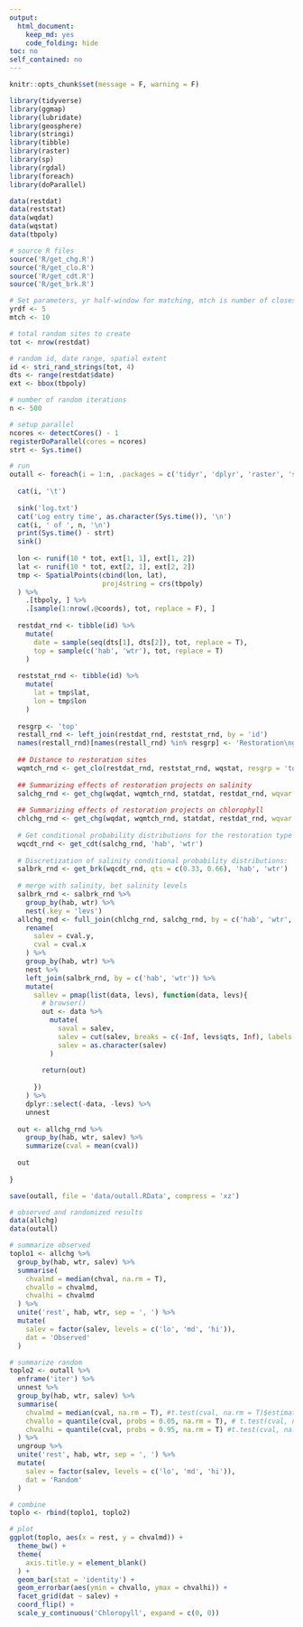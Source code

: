 ```yaml
---
output:
  html_document:
    keep_md: yes
    code_folding: hide
toc: no
self_contained: no
---
```


```r
knitr::opts_chunk$set(message = F, warning = F)

library(tidyverse)
library(ggmap)
library(lubridate)
library(geosphere)
library(stringi)
library(tibble)
library(raster)
library(sp)
library(rgdal)
library(foreach)
library(doParallel)

data(restdat)
data(reststat)
data(wqdat)
data(wqstat)
data(tbpoly)

# source R files
source('R/get_chg.R')
source('R/get_clo.R')
source('R/get_cdt.R')
source('R/get_brk.R')

# Set parameters, yr half-window for matching, mtch is number of closest matches
yrdf <- 5
mtch <- 10

# total random sites to create
tot <- nrow(restdat)

# random id, date range, spatial extent
id <- stri_rand_strings(tot, 4)
dts <- range(restdat$date)
ext <- bbox(tbpoly)

# number of random iterations
n <- 500
```

```r
# setup parallel
ncores <- detectCores() - 1
registerDoParallel(cores = ncores)
strt <- Sys.time()

# run
outall <- foreach(i = 1:n, .packages = c('tidyr', 'dplyr', 'raster', 'sp', 'rgeos', 'tibble', 'rgdal', 'purrr', 'geosphere')) %dopar% {
  
  cat(i, '\t')
  
  sink('log.txt')
  cat('Log entry time', as.character(Sys.time()), '\n')
  cat(i, ' of ', n, '\n')
  print(Sys.time() - strt)
  sink()
  
  lon <- runif(10 * tot, ext[1, 1], ext[1, 2])
  lat <- runif(10 * tot, ext[2, 1], ext[2, 2])
  tmp <- SpatialPoints(cbind(lon, lat), 
                       proj4string = crs(tbpoly)
  ) %>% 
    .[tbpoly, ] %>% 
    .[sample(1:nrow(.@coords), tot, replace = F), ]
  
  restdat_rnd <- tibble(id) %>% 
    mutate(
      date = sample(seq(dts[1], dts[2]), tot, replace = T),
      top = sample(c('hab', 'wtr'), tot, replace = T)    
    )
  
  reststat_rnd <- tibble(id) %>% 
    mutate(
      lat = tmp$lat, 
      lon = tmp$lon
    )
  
  resgrp <- 'top'
  restall_rnd <- left_join(restdat_rnd, reststat_rnd, by = 'id')
  names(restall_rnd)[names(restall_rnd) %in% resgrp] <- 'Restoration\ngroup'
  
  ## Distance to restoration sites
  wqmtch_rnd <- get_clo(restdat_rnd, reststat_rnd, wqstat, resgrp = 'top', mtch = mtch)
  
  ## Summarizing effects of restoration projects on salinity
  salchg_rnd <- get_chg(wqdat, wqmtch_rnd, statdat, restdat_rnd, wqvar = 'sal', yrdf = yrdf)
  
  ## Summarizing effects of restoration projects on chlorophyll
  chlchg_rnd <- get_chg(wqdat, wqmtch_rnd, statdat, restdat_rnd, wqvar = 'chla', yrdf = yrdf)
  
  # Get conditional probability distributions for the restoration type on salinity 
  wqcdt_rnd <- get_cdt(salchg_rnd, 'hab', 'wtr')
  
  # Discretization of salinity conditional probability distributions: 
  salbrk_rnd <- get_brk(wqcdt_rnd, qts = c(0.33, 0.66), 'hab', 'wtr')
  
  # merge with salinity, bet salinity levels
  salbrk_rnd <- salbrk_rnd %>% 
    group_by(hab, wtr) %>% 
    nest(.key = 'levs')
  allchg_rnd <- full_join(chlchg_rnd, salchg_rnd, by = c('hab', 'wtr', 'stat')) %>% 
    rename(
      salev = cval.y, 
      cval = cval.x
    ) %>% 
    group_by(hab, wtr) %>% 
    nest %>% 
    left_join(salbrk_rnd, by = c('hab', 'wtr')) %>% 
    mutate(
      sallev = pmap(list(data, levs), function(data, levs){
        # browser()
        out <- data %>% 
          mutate(
            saval = salev,
            salev = cut(salev, breaks = c(-Inf, levs$qts, Inf), labels = c('lo', 'md', 'hi')),
            salev = as.character(salev)
          )
        
        return(out)
        
      })
    ) %>% 
    dplyr::select(-data, -levs) %>% 
    unnest
  
  out <- allchg_rnd %>% 
    group_by(hab, wtr, salev) %>% 
    summarize(cval = mean(cval))
  
  out
  
}

save(outall, file = 'data/outall.RData', compress = 'xz')
```

```r

# observed and randomized results
data(allchg)
data(outall)

# summarize observed
toplo1 <- allchg %>% 
  group_by(hab, wtr, salev) %>% 
  summarise(
    chvalmd = median(chval, na.rm = T),
    chvallo = chvalmd, 
    chvalhi = chvalmd
  ) %>% 
  unite('rest', hab, wtr, sep = ', ') %>% 
  mutate(
    salev = factor(salev, levels = c('lo', 'md', 'hi')), 
    dat = 'Observed'
  )

# summarize random
toplo2 <- outall %>% 
  enframe('iter') %>% 
  unnest %>% 
  group_by(hab, wtr, salev) %>% 
  summarise(
    chvalmd = median(cval, na.rm = T), #t.test(cval, na.rm = T)$estimate,
    chvallo = quantile(cval, probs = 0.05, na.rm = T), # t.test(cval, na.rm = T),$conf.int[1],
    chvalhi = quantile(cval, probs = 0.95, na.rm = T) #t.test(cval, na.rm = T),$conf.int[2]
  ) %>% 
  ungroup %>% 
  unite('rest', hab, wtr, sep = ', ') %>% 
  mutate(
    salev = factor(salev, levels = c('lo', 'md', 'hi')),
    dat = 'Random'
  ) 

# combine
toplo <- rbind(toplo1, toplo2)

# plot
ggplot(toplo, aes(x = rest, y = chvalmd)) + 
  theme_bw() + 
  theme(
    axis.title.y = element_blank()
  ) +
  geom_bar(stat = 'identity') + 
  geom_errorbar(aes(ymin = chvallo, ymax = chvalhi)) + 
  facet_grid(dat ~ salev) + 
  coord_flip() +
  scale_y_continuous('Chloropyll', expand = c(0, 0))
```
